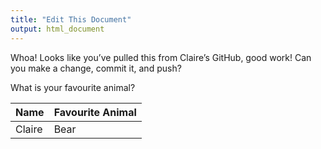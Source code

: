 ```yaml
---
title: "Edit This Document"
output: html_document
---
```


Whoa! Looks like you've pulled this from Claire's GitHub, good work! Can you make a change, commit it, and push?

What is your favourite animal?

Name | Favourite Animal
- | -
Claire | Bear






